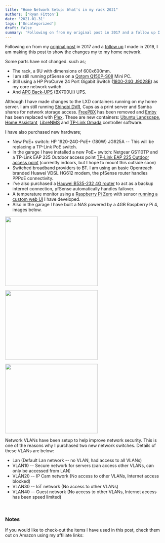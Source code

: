 ```yaml
---
title: "Home Network Setup: What's in my rack 2021"
authors: ['Ryan Fitton']
date: '2021-01-31'
tags: ['Uncategorized']
draft: false
summary: 'Following on from my original post in 2017 and a follow up I made in 2019, I am making this post to show the changes my to my home network. Some parts have not changed. such as; The rack, a 9U with dimensions of 600x600mm. I am still running pfSense on a Qotom Q150P-S08 Mini ...'
---
```


Following on from my [original post](/blog/how-i-installed-cat6-ethernet-in-my-home/) in 2017 and a [follow up](/blog/home-network-setup-whats-in-my-rack-2019/) I made in 2019, I am making this post to show the changes my to my home network.

Some parts have not changed. such as;

-   The rack, a 9U with dimensions of 600x600mm.
-   I am still running pfSense on a [Qotom Q150P-S08](https://www.aliexpress.com/item/32863982193.html?spm=a2g0s.9042311.0.0.27424c4dp3dCSF) Mini PC.
-   Still using a HP ProCurve 24 Port Gigabit Switch ([1800-24G J9028B](https://h10057.www1.hp.com/ecomcat/hpcatalog/specs/provisioner/05/J9028B.htm)) as my core network switch.
-   And [APC Back-UPS](https://www.amazon.co.uk/APC-Back-UPS-BX-Uninterruptible-Shutdown/dp/B00T7BYV6W/ref=as_li_ss_tl?keywords=apc+700&qid=1559998754&s=computers&sr=1-4&linkCode=ll1&tag=ryanfittoncou-21&linkId=4b82a7af15071bab059cfbeeb8f3d427&language=en_GB) (BX700UI) UPS.

Although I have made changes to the LXD containers running on my home server. I am still running [Shinobi DVR](https://gitlab.com/Shinobi-Systems/Shinobi), Cups as a print server and Samba shares for network storage access. [FreePBX](https://www.freepbx.org/) has been removed and [Emby](https://emby.media/) has been replaced with [Plex](https://www.plex.tv/en-gb/). These are new containers: [Ubuntu Landscape](https://landscape.canonical.com/set-up-on-prem), [Home Assistant](https://www.home-assistant.io/), [LibreNMS](https://www.librenms.org/) and [TP-Link Omada](/blog/installing-tp-link-omada-controller-on-ubuntu/) controller software.

I have also purchased new hardware;

-   New PoE+ switch: HP 1920-24G-PoE+ (180W) JG925A -- This will be replacing a TP-Link PoE switch.
-   In the garage I have installed a new PoE+ switch: Netgear GS110TP and a TP-Link EAP 225 Outdoor access point [TP-Link EAP 225 Outdoor access point](https://www.amazon.co.uk/TP-Link-MU-MIMO-Wireless-Gigabit-Outdoor/dp/B07C217N5V?&linkCode=ll1&tag=ryanfittoncou-21&linkId=2c37be153584a9d114851b91f523b414&language=en_GB&ref_=as_li_ss_tl) (currently indoors, but I hope to mount this outside soon)
-   Switched broadband providers to BT. I am using an basic Openreach branded Huawei VDSL HG612 modem, the pfSense router handles PPPoE connectivity.
-   I've also purchased a [Hauwei B535-232 4G router](https://www.amazon.co.uk/gp/product/B07ZFSX8LB?ie=UTF8&psc=1&linkCode=ll1&tag=ryanfittoncou-21&linkId=4e46eb6fe19caf5e242adbfe0685cc59&language=en_GB&ref_=as_li_ss_tl) to act as a backup internet connection, pfSense automatically handles failover.
-   A temperature monitor using a [Raspberry Pi Zero](https://www.amazon.co.uk/Raspberry-Pi-Zero-WH/dp/B07BHMRTTY/ref=as_li_ss_tl?dchild=1&keywords=raspberry+pi+zero&qid=1609874665&s=computers&sr=1-6&linkCode=ll1&tag=ryanfittoncou-21&linkId=a7fe57b67a193551368f70f074281266&language=en_GB) with sensor [running a custom web UI](/blog/building-a-raspberry-pi-zero-temperature-monitor-with-web-interface/) I have developed.
-   Also in the garage I have built a NAS powered by a 4GB Raspberry Pi 4, images below.

<a href="/cdn-cgi/image/quality=75,format=webp/static/img/blog/2021/01/foto_no_exif-2.jpg"><img loading="lazy"  src="/cdn-cgi/image/quality=75,format=webp/static/img/blog/2021/01/foto_no_exif-2-300x225.jpg" alt="" width="300" height="225" srcSet="/cdn-cgi/image/quality=75,format=webp/static/img/blog/2021/01/foto_no_exif-2-300x225.jpg 300w, /cdn-cgi/image/quality=75,format=webp/static/img/blog/2021/01/foto_no_exif-2-1024x768.jpg 1024w, /cdn-cgi/image/quality=75,format=webp/static/img/blog/2021/01/foto_no_exif-2-768x576.jpg 768w, /cdn-cgi/image/quality=75,format=webp/static/img/blog/2021/01/foto_no_exif-2-1536x1152.jpg 1536w, /cdn-cgi/image/quality=75,format=webp/static/img/blog/2021/01/foto_no_exif-2.jpg 1920w" sizes="(max-width: 300px) 100vw, 300px" /></a>

<a href="/cdn-cgi/image/quality=75,format=webp/static/img/blog/2021/01/foto_no_exif-1.jpg"><img loading="lazy"  src="/cdn-cgi/image/quality=75,format=webp/static/img/blog/2021/01/foto_no_exif-1-300x225.jpg" alt="" width="300" height="225" srcSet="/cdn-cgi/image/quality=75,format=webp/static/img/blog/2021/01/foto_no_exif-1-300x225.jpg 300w, /cdn-cgi/image/quality=75,format=webp/static/img/blog/2021/01/foto_no_exif-1-768x576.jpg 768w, /cdn-cgi/image/quality=75,format=webp/static/img/blog/2021/01/foto_no_exif-1.jpg 800w" sizes="(max-width: 300px) 100vw, 300px" /></a>

<a href="/cdn-cgi/image/quality=75,format=webp/static/img/blog/2021/01/foto_no_exif.jpg"><img loading="lazy"  src="/cdn-cgi/image/quality=75,format=webp/static/img/blog/2021/01/foto_no_exif-300x225.jpg" alt="" width="300" height="225" srcSet="/cdn-cgi/image/quality=75,format=webp/static/img/blog/2021/01/foto_no_exif-300x225.jpg 300w, /cdn-cgi/image/quality=75,format=webp/static/img/blog/2021/01/foto_no_exif-768x576.jpg 768w, /cdn-cgi/image/quality=75,format=webp/static/img/blog/2021/01/foto_no_exif.jpg 800w" sizes="(max-width: 300px) 100vw, 300px" /></a>

Network VLANs have been setup to help improve network security. This is one of the reasons why I purchased two new network switches. Details of these VLANs are below:

-   Lan (Default Lan network -- no VLAN, had access to all VLANs)
-   VLAN10 -- Secure network for servers (can access other VLANs, can only be accessed from LAN)
-   VLAN20 -- IP Cam network (No access to other VLANs, Internet access blocked)
-   VLAN30 -- IoT network (No access to other VLANs)
-   VLAN40 -- Guest network (No access to other VLANs, Internet access has been speed limited)

 

### Notes

If you would like to check-out the items I have used in this post, check them out on Amazon using my affiliate links:
